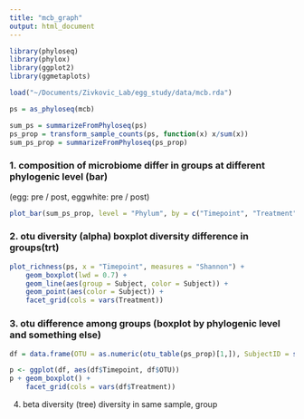 ```yaml
---
title: "mcb_graph"
output: html_document
---
```


```r
library(phyloseq)
library(phylox)
library(ggplot2)
library(ggmetaplots)
```

```r
load("~/Documents/Zivkovic_Lab/egg_study/data/mcb.rda")
```

```r
ps = as_phyloseq(mcb)
```

```r
sum_ps = summarizeFromPhyloseq(ps)
ps_prop = transform_sample_counts(ps, function(x) x/sum(x))
sum_ps_prop = summarizeFromPhyloseq(ps_prop)
```

### 1. composition of microbiome differ in groups at different phylogenic level (bar)
(egg: pre / post, eggwhite: pre / post)

```r
plot_bar(sum_ps_prop, level = "Phylum", by = c("Timepoint", "Treatment"))
```

### 2. otu diversity (alpha) boxplot diversity difference in groups(trt)

```r
plot_richness(ps, x = "Timepoint", measures = "Shannon") +
    geom_boxplot(lwd = 0.7) +
    geom_line(aes(group = Subject, color = Subject)) +
    geom_point(aes(color = Subject)) +
    facet_grid(cols = vars(Treatment)) 
```
### 3. otu difference among groups (boxplot by phylogenic level and something else)
```r
df = data.frame(OTU = as.numeric(otu_table(ps_prop)[1,]), SubjectID = sample_data(ps_prop)$SubjectID, Treatment = sample_data(ps_prop)$Treatment, Timepoint = sample_data(ps_prop)$Timepoint)

p <- ggplot(df, aes(df$Timepoint, df$OTU))
p + geom_boxplot() +
    facet_grid(cols = vars(df$Treatment))
```

4. beta diversity (tree)
diversity in same sample, group


